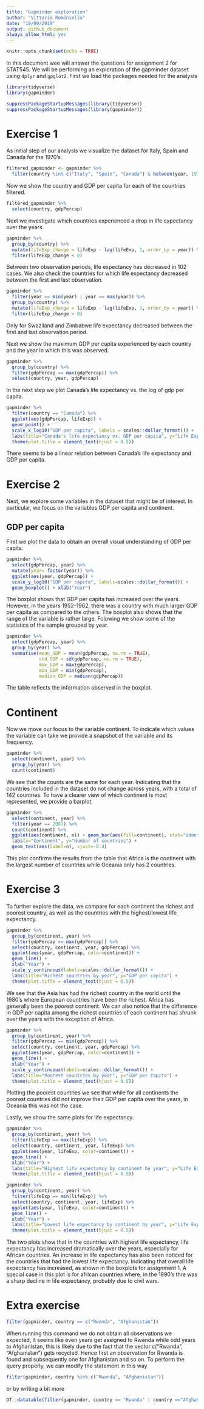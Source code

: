 ---
title: "Gapminder exploration"
author: "Vittorio Romaniello"
date: "19/09/2019"
output: github_document
always_allow_html: yes
---
```{r setup, include=FALSE}
knitr::opts_chunk$set(echo = TRUE)
```
In this document wee will answer the questions for assignment 2 for STAT545. We will be performing an exploration of the gapminder dataset using  `dplyr` and `gpglot2`. First we load the packages needed for the analysis 
```{r, eval=FALSE}
library(tidyverse)
library(gapminder)
```

```{r, echo=FALSE}
suppressPackageStartupMessages(library(tidyverse))
suppressPackageStartupMessages(library(gapminder))
```

# Exercise 1

As initial step of our analysis we visualize the dataset for Italy, Spain and Canada for the 1970's.

```{r}
filtered_gapminder <- gapminder %>% 
  filter(country %in% c("Italy", "Spain", "Canada") & between(year, 1970, 1979))
```

Now we show the country and GDP per capita for each of the countries filtered.

```{r}
filtered_gapminder %>% 
  select(country, gdpPercap)
```

Next we investigate which countries experienced a drop in life expectancy over the years.

```{r}
gapminder %>% 
  group_by(country) %>% 
  mutate(lifeExp_change = lifeExp - lag(lifeExp, 1, order_by = year)) %>% 
  filter(lifeExp_change < 0)
```

Between two observation periods, life expectancy has decreased in 102 cases. We also check the countries for which life expectancy decreased between the first and last observation.

```{r}
gapminder %>% 
  filter(year == min(year) | year == max(year)) %>% 
  group_by(country) %>% 
  mutate(lifeExp_change = lifeExp - lag(lifeExp, 1, order_by = year)) %>% 
  filter(lifeExp_change < 0)
```

Only for Swaziland and Zimbabwe life expectancy decreased between the first and last observation period.


Next we show the maximum GDP per capita experienced by each country and the year in which this was observed.

```{r}
gapminder %>% 
  group_by(country) %>% 
  filter(gdpPercap == max(gdpPercap)) %>% 
  select(country, year, gdpPercap)
```

In the next step we plot Canada's life expectancy vs. the log of gdp per capita.
```{r}
gapminder %>% 
  filter(country == "Canada") %>% 
  ggplot(aes(gdpPercap, lifeExp)) + 
  geom_point() +
  scale_x_log10("GDP per capita", labels = scales::dollar_format()) + 
  labs(title="Canada's life expectancy vs. GDP per capita", y="Life Expectancy") +
  theme(plot.title = element_text(hjust = 0.5))
```

There seems to be a linear relation between Canada's life expectancy and GDP per capita.

# Exercise 2
Next, we explore some variables in the dataset that might be of interest. In particular, we focus on the variables GDP per capita and continent.

## GDP per capita
First we plot the data to obtain an overall visual understanding of GDP per capita.

```{r}
gapminder %>% 
  select(gdpPercap, year) %>%
  mutate(year= factor(year)) %>% 
  ggplot(aes(year, gdpPercap)) +
  scale_y_log10("GDP per capita", labels=scales::dollar_format()) +
  geom_boxplot() + xlab("Year")
```

The boxplot shows that GDP per capita has increased over the years. However, in the years 1952-1962, there was a country with much larger GDP per capita as compared to the others. The boxplot also shows that the range of the variable is rather large. Folowing we show some of the statistics of the sample grouped by year.

```{r}
gapminder %>% 
  select(gdpPercap, year) %>% 
  group_by(year) %>% 
  summarise(mean_GDP = mean(gdpPercap, na.rm = TRUE),
            std_GDP = sd(gdpPercap, na.rm = TRUE),
            max_GDP = max(gdpPercap),
            min_GDP = min(gdpPercap),
            median_GDP = median(gdpPercap))
```

The table reflects the information observed in the boxplot.

# Continent
Now we move our focus to the variable continent. To indicate which values the variable can take we provide a snapshot of the variable and its frequency.

```{r}
gapminder %>% 
  select(continent, year) %>% 
  group_by(year) %>% 
  count(continent)
```

We see that the counts are the same for each year. Indicating that the  countries included in the dataset do not change across years, with a total of 142 countries. To have a clearer view of which continent is most represented, we provide a barplot.

```{r}
gapminder %>% 
  select(continent, year) %>% 
  filter(year == 2007) %>% 
  count(continent) %>% 
  ggplot(aes(continent, n)) + geom_bar(aes(fill=continent), stat="identity") +
  labs(x="Continent", y="Number of countries") +
  geom_text(aes(label=n), vjust=-0.4)
```

This plot confirms the results from the table that Africa is the continent with the largest number of countries while Oceania only has 2 countries.

# Exercise 3

To further explore the data, we compare for each continent the richest and poorest country, as well as the countries with the highest/lowest life expectancy.

```{r}
gapminder %>% 
  group_by(continent, year) %>% 
  filter(gdpPercap == max(gdpPercap)) %>% 
  select(country, continent, year, gdpPercap) %>% 
  ggplot(aes(year, gdpPercap, color=continent)) +
  geom_line() +
  xlab("Year") + 
  scale_y_continuous(labels=scales::dollar_format()) + 
  labs(title="Richest countries by year", y="GDP per capita") +
  theme(plot.title = element_text(hjust = 0.5))
```

We see that the Asia has had the richest country in the world until the 1980's where European countries have been the richest. Africa has generally been the poorest continent. We can also notice that the difference in GDP per capita among the richest countries of each continent has shrunk over the years with the exception of Africa.

```{r}
gapminder %>% 
  group_by(continent, year) %>% 
  filter(gdpPercap == min(gdpPercap)) %>% 
  select(country, continent, year, gdpPercap) %>% 
  ggplot(aes(year, gdpPercap, color=continent)) +
  geom_line() +
  xlab("Year") + 
  scale_y_continuous(labels=scales::dollar_format()) + 
  labs(title="Poorest countries by year", y="GDP per capita") +
  theme(plot.title = element_text(hjust = 0.5))
```

Plotting the poorest countries we see that while for all continents the poorest countries did not improve their GDP per capita over the years, in Oceania this was not the case. 

Lastly, we show the same plots for life expectancy.

```{r}
gapminder %>% 
  group_by(continent, year) %>% 
  filter(lifeExp == max(lifeExp)) %>% 
  select(country, continent, year, lifeExp) %>% 
  ggplot(aes(year, lifeExp, color=continent)) +
  geom_line() +
  xlab("Year") + 
  labs(title="Highest life expectancy by continent by year", y="Life Expectancy") +
  theme(plot.title = element_text(hjust = 0.5))
```

```{r}
gapminder %>% 
  group_by(continent, year) %>% 
  filter(lifeExp == min(lifeExp)) %>% 
  select(country, continent, year, lifeExp) %>% 
  ggplot(aes(year, lifeExp, color=continent)) +
  geom_line() +
  xlab("Year") + 
  labs(title="Lowest life expectancy by continent by year", y="Life Expectancy") +
  theme(plot.title = element_text(hjust = 0.5))
```

The two plots show that in the countries with highest life expectancy, life expectancy has increased dramatically over the years, especially for African countries. An increase in life expectancy has also been noticed for the countries that had the lowest life expectancy. Indicating that overall life expectancy has increased, as shown in the boxplots for assignment 1. A special case in this plot is for african countries where, in the 1990's thre was a sharp decline in life expectancy, probably due to civil wars.

# Extra exercise

```{r}
filter(gapminder, country == c("Rwanda", "Afghanistan"))
```

When running this command we do not obtain all observations we expected, it seems like even years get assigned to Rwanda while odd years to Afghanistan, this is likely due to the fact that the vector c("Rwanda", "Afghanistan") gets recycled. Hence first an observation for Rwanda is found and subsequently one for Afghanistan and so on. To perform the query properly, we can modify the statement in this way

```{r}
filter(gapminder, country %in% c("Rwanda", "Afghanistan"))
```

or by writing a bit more

```{r}
DT::datatable(filter(gapminder, country == "Rwanda" | country =="Afghanistan"))
```



